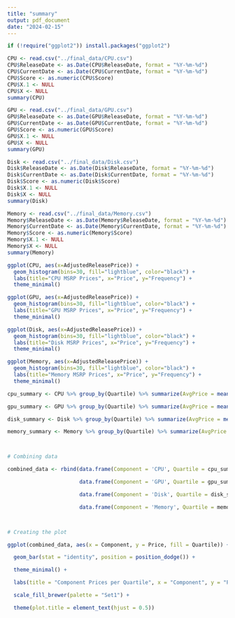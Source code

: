 ```yaml
---
title: "summary"
output: pdf_document
date: "2024-02-15"
---
```


```r
if (!require("ggplot2")) install.packages("ggplot2")
```


```r
CPU <- read.csv("../final_data/CPU.csv")
CPU$ReleaseDate <- as.Date(CPU$ReleaseDate, format = "%Y-%m-%d")
CPU$CurrentDate <- as.Date(CPU$CurrentDate, format = "%Y-%m-%d")
CPU$Score <- as.numeric(CPU$Score)
CPU$X.1 <- NULL
CPU$X <- NULL
summary(CPU)
```

```r
GPU <- read.csv("../final_data/GPU.csv")
GPU$ReleaseDate <- as.Date(GPU$ReleaseDate, format = "%Y-%m-%d")
GPU$CurrentDate <- as.Date(GPU$CurrentDate, format = "%Y-%m-%d")
GPU$Score <- as.numeric(GPU$Score)
GPU$X.1 <- NULL
GPU$X <- NULL
summary(GPU)
```

```r
Disk <- read.csv("../final_data/Disk.csv")
Disk$ReleaseDate <- as.Date(Disk$ReleaseDate, format = "%Y-%m-%d")
Disk$CurrentDate <- as.Date(Disk$CurrentDate, format = "%Y-%m-%d")
Disk$Score <- as.numeric(Disk$Score)
Disk$X.1 <- NULL
Disk$X <- NULL
summary(Disk)
```

```r
Memory <- read.csv("../final_data/Memory.csv")
Memory$ReleaseDate <- as.Date(Memory$ReleaseDate, format = "%Y-%m-%d")
Memory$CurrentDate <- as.Date(Memory$CurrentDate, format = "%Y-%m-%d")
Memory$Score <- as.numeric(Memory$Score)
Memory$X.1 <- NULL
Memory$X <- NULL
summary(Memory)
```

```r
ggplot(CPU, aes(x=AdjustedReleasePrice)) + 
  geom_histogram(bins=30, fill="lightblue", color="black") +
  labs(title="CPU MSRP Prices", x="Price", y="Frequency") +
  theme_minimal()

ggplot(GPU, aes(x=AdjustedReleasePrice)) + 
  geom_histogram(bins=30, fill="lightblue", color="black") +
  labs(title="GPU MSRP Prices", x="Price", y="Frequency") +
  theme_minimal()

ggplot(Disk, aes(x=AdjustedReleasePrice)) + 
  geom_histogram(bins=30, fill="lightblue", color="black") +
  labs(title="Disk MSRP Prices", x="Price", y="Frequency") +
  theme_minimal()

ggplot(Memory, aes(x=AdjustedReleasePrice)) + 
  geom_histogram(bins=30, fill="lightblue", color="black") +
  labs(title="Memory MSRP Prices", x="Price", y="Frequency") +
  theme_minimal()
```

```r
cpu_summary <- CPU %>% group_by(Quartile) %>% summarize(AvgPrice = mean(AdjustedReleasePrice))

gpu_summary <- GPU %>% group_by(Quartile) %>% summarize(AvgPrice = mean(AdjustedReleasePrice))

disk_summary <- Disk %>% group_by(Quartile) %>% summarize(AvgPrice = mean(AdjustedReleasePrice))

memory_summary <- Memory %>% group_by(Quartile) %>% summarize(AvgPrice = mean(AdjustedReleasePrice))



# Combining data

combined_data <- rbind(data.frame(Component = 'CPU', Quartile = cpu_summary$Quartile, Price = cpu_summary$AvgPrice),

                       data.frame(Component = 'GPU', Quartile = gpu_summary$Quartile, Price = gpu_summary$AvgPrice),

                       data.frame(Component = 'Disk', Quartile = disk_summary$Quartile, Price = disk_summary$AvgPrice),

                       data.frame(Component = 'Memory', Quartile = memory_summary$Quartile, Price = memory_summary$AvgPrice))



# Creating the plot

ggplot(combined_data, aes(x = Component, y = Price, fill = Quartile)) +

  geom_bar(stat = "identity", position = position_dodge()) +

  theme_minimal() +

  labs(title = "Component Prices per Quartile", x = "Component", y = "Price") +

  scale_fill_brewer(palette = "Set1") +

  theme(plot.title = element_text(hjust = 0.5))

```

